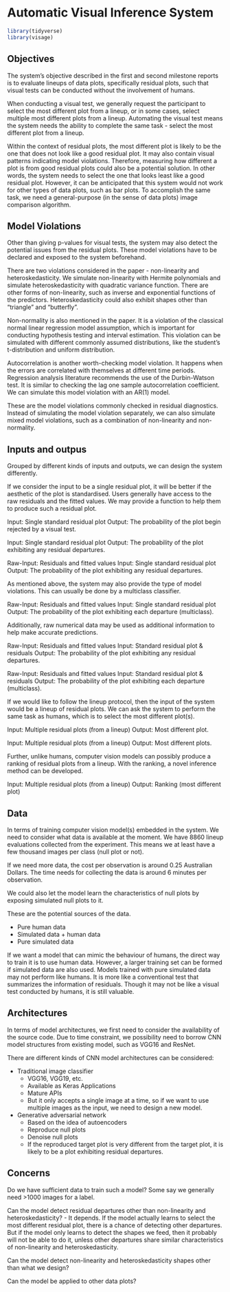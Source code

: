 <!-- # Compute vision models -->


<!-- ## Potential methods -->

<!-- https://paperswithcode.com/ -->

<!-- ### Cores of computer vision models -->

<!-- - CNN -->
<!--   - Pooling layers -->
<!--   - Convolutional layers -->
<!-- - Boltzmann family -->
<!--   - Restricted Boltzmann Machines -->
<!--   - Deep Belief Networks -->
<!--   - Deep Boltzmann Machines -->
<!-- - Autoencoder -->
<!--   - Denoising Autoencoders -->
<!--   - Stacked Autoencoders -->


<!-- - Autoencoders -->
<!--   - Distance between two data points in the embedding space (e.g. Faiss - Facebook) -->
<!--   - Anomaly detection -->



# Automatic Visual Inference System

```r
library(tidyverse)
library(visage)
```

## Objectives

The system's objective described in the first and second milestone reports is to evaluate lineups of data plots, specifically residual plots, such that visual tests can be conducted without the involvement of humans.

When conducting a visual test, we generally request the participant to select the most different plot from a lineup, or in some cases, select multiple most different plots from a lineup. Automating the visual test means the system needs the ability to complete the same task - select the most different plot from a lineup. 

Within the context of residual plots, the most different plot is likely to be the one that does not look like a good residual plot. It may also contain visual patterns indicating model violations. Therefore, measuring how different a plot is from good residual plots could also be a potential solution. In other words, the system needs to select the one that looks least like a good residual plot. However, it can be anticipated that this system would not work for other types of data plots, such as bar plots. To accomplish the same task, we need a general-purpose (in the sense of data plots) image comparison algorithm. 

## Model Violations

Other than giving p-values for visual tests, the system may also detect the potential issues from the residual plots. These model violations have to be declared and exposed to the system beforehand.

There are two violations considered in the paper - non-linearity and heteroskedasticity. We simulate non-linearity with Hermite polynomials and simulate heteroskedasticity with quadratic variance function. There are other forms of non-linearity, such as inverse and exponential functions of the predictors. Heteroskedasticity could also exhibit shapes other than “triangle” and “butterfly”.

Non-normality is also mentioned in the paper. It is a violation of the classical normal linear regression model assumption, which is important for conducting hypothesis testing and interval estimation. This violation can be simulated with different commonly assumed distributions, like the student’s t-distribution and uniform distribution.

Autocorrelation is another worth-checking model violation. It happens when the errors are correlated with themselves at different time periods. Regression analysis literature recommends the use of the Durbin-Watson test. It is similar to checking the lag one sample autocorrelation coefficient. We can simulate this model violation with an AR(1) model.

These are the model violations commonly checked in residual diagnostics. Instead of simulating the model violation separately, we can also simulate mixed model violations, such as a combination of non-linearity and non-normality.

## Inputs and outpus

Grouped by different kinds of inputs and outputs, we can design the system differently.

If we consider the input to be a single residual plot, it will be better if the aesthetic of the plot is standardised. Users generally have access to the raw residuals and the fitted values. We may provide a function to help them to produce such a residual plot.

Input: Single standard residual plot
Output: The probability of the plot begin rejected by a visual test.

Input: Single standard residual plot
Output: The probability of the plot exhibiting any residual departures.

Raw-Input: Residuals and fitted values
Input: Single standard residual plot
Output: The probability of the plot exhibiting any residual departures.

As mentioned above, the system may also provide the type of model violations. This can usually be done by a multiclass classifier.

Raw-Input: Residuals and fitted values
Input: Single standard residual plot
Output: The probability of the plot exhibiting each departure (multiclass).

Additionally, raw numerical data may be used as additional information to help make accurate predictions.

Raw-Input: Residuals and fitted values
Input: Standard residual plot & residuals
Output: The probability of the plot exhibiting any residual departures.

Raw-Input: Residuals and fitted values
Input: Standard residual plot & residuals
Output: The probability of the plot exhibiting each departure (multiclass).

If we would like to follow the lineup protocol, then the input of the system would be a lineup of residual plots. We can ask the system to perform the same task as humans, which is to select the most different plot(s).

Input: Multiple residual plots (from a lineup)
Output: Most different plot.

Input: Multiple residual plots (from a lineup)
Output: Most different plots.

Further, unlike humans, computer vision models can possibly produce a ranking of residual plots from a lineup. With the ranking, a novel inference method can be developed.

Input: Multiple residual plots (from a lineup)
Output: Ranking (most different plot)


## Data

In terms of training computer vision model(s) embedded in the system. We need to consider what data is available at the moment. We have 8860 lineup evaluations collected from the experiment. This means we at least have a few thousand images per class (null plot or not). 

If we need more data, the cost per observation is around 0.25 Australian Dollars. The time needs for collecting the data is around 6 minutes per observation. 

We could also let the model learn the characteristics of null plots by exposing simulated null plots to it.

These are the potential sources of the data.

- Pure human data
- Simulated data + human data
- Pure simulated data

If we want a model that can mimic the behaviour of humans, the direct way to train it is to use human data. However, a larger training set can be formed if simulated data are also used. Models trained with pure simulated data may not perform like humans. It is more like a conventional test that summarizes the information of residuals. Though it may not be like a visual test conducted by humans, it is still valuable.


## Architectures

In terms of model architectures, we first need to consider the availability of the source code. Due to time constraint, we possibility need to borrow CNN model structures from existing model, such as VGG16 and ResNet. 

There are different kinds of CNN model architectures can be considered:

- Traditional image classifier
  - VGG16, VGG19, etc.
  - Available as Keras Applications
  - Mature APIs
  - But it only accepts a single image at a time, so if we want to use multiple images as the input, we need to design a new model.
- Generative adversarial network
  - Based on the idea of autoencoders
  - Reproduce null plots
  - Denoise null plots
  - If the reproduced target plot is very different from the target plot, it is likely to be a plot exhibiting residual departures. 
  


## Concerns

Do we have sufficient data to train such a model? Some say we generally need >1000 images for a label.

Can the model detect residual departures other than non-linearity and heteroskedasticity? 
- It depends. If the model actually learns to select the most different residual plot, there is a chance of detecting other departures. But if the model only learns to detect the shapes we feed, then it probably will not be able to do it, unless other departures share similar characteristics of non-linearity and heteroskedasticity.

Can the model detect non-linearity and heteroskedasticity shapes other than what we design?

Can the model be applied to other data plots?


<!-- ## Humans VS Computer -->
